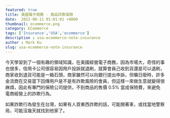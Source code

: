 ```yaml
---
featured: true
title: 美國電子商務 - 商品詐欺保險
date:  2022-08-11 01:01:01 +0800
thumbnail: ecommerce.png
category: ECommerce
tags: ['Insurance','USA','ecommerce']
description : usa-ecommerce-note-insurance
author : Mark Ku
slug: usa-ecommerce-note-insurance
---
```

今天學習到了一個有趣的領域知識，在美國經營電子商務，因為市場大，奇怪的事也很多，信用卡公司很容易因用戶投訴就退刷，就算會員己收到貨還是可以退刷，商家收到退貨可能是一箱石頭，商家雖然可以向銀行提出申訴，但曠日廢時，許多金流商在交易當下回傳用戶是不是有詐欺風險的會員，但這樣一來做生意就變得很麻煩，因此有專門的保險公司提供，不到商品的售價 0.5% 當成保險費，來避免電商經營上的詐欺行為。  

如果詐欺行為發生在台灣，如果有人買東西詐欺的話，可能開著車，或找當地警察局，可能沒幾天就找到他家了。  

